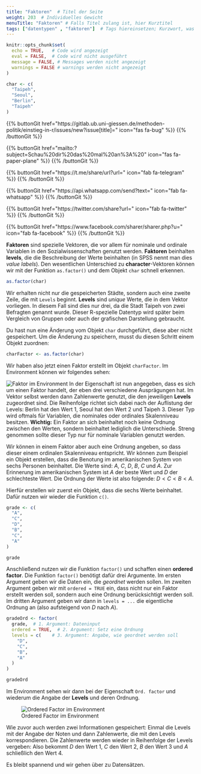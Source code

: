 ```yaml
---
title: "Faktoren"  # Titel der Seite
weight: 203  # Individuelles Gewicht 
menuTitle: "Faktoren" # Falls Titel zulang ist, hier Kurztitel
tags: ["datentypen" , "faktoren"]  # Tags hiereinsetzen; Kurzwort, was auf der Seite passsiert
---
```

```r
knitr::opts_chunk$set(
  echo = TRUE,   # Code wird angezeigt
  eval = FALSE,  # Code wird nicht ausgeführt
  message = FALSE, # Messages werden nicht angezeigt
  warnings = FALSE # warnings werden nicht angezeigt
)

char <- c(
  "Taipeh", 
  "Seoul",
  "Berlin",
  "Taipeh"
)
```

{{% buttonGit href=\"https\:\/\/gitlab.ub.uni-giessen.de\/methoden-politik\/einstieg-in-r\/issues\/new?issue[title]=\" icon=\"fas fa-bug\" %}} {{% /buttonGit %}} 

{{% buttonGit href=\"mailto\:?subject=Schau\%20dir\%20das\%20mal\%20an\%3A\%20\" icon=\"fas fa-paper-plane\" %}} {{% /buttonGit %}}

{{% buttonGit href=\"https\:\/\/t.me\/share\/url?url=\" icon=\"fab fa-telegram\" %}} {{% /buttonGit %}}

{{% buttonGit href=\"https\:\/\/api.whatsapp.com\/send?text=\" icon=\"fab fa-whatsapp\" %}} {{% /buttonGit %}}

{{% buttonGit href=\"https\:\/\/twitter.com\/share?url=\" icon=\"fab fa-twitter\" %}} {{% /buttonGit %}}

{{% buttonGit href=\"https\:\/\/www.facebook.com\/sharer\/sharer.php?u=\" icon=\"fab fa-facebook\" %}} {{% /buttonGit %}}

**Faktoren** sind spezielle Vektoren, die vor allem für nominale und ordinale Variablen in den Sozialwissenschaften genutzt werden. **Faktoren** beinhalten **levels**, die die Beschreibung der Werte beinhalten (in SPSS nennt man dies *value labels*). Den wesentlichen Unterschied zu **character**-Vektoren können wir mit der Funktion `as.factor()` und dem Objekt `char` schnell erkennen. 

```r
as.factor(char)
```

Wir erhalten nicht nur die gespeicherten Städte, sondern auch eine zweite Zeile, die mit `Levels` beginnt. **Levels** sind *unique* Werte, die in dem Vektor vorliegen. In diesem Fall sind dies nur drei, da die Stadt Taipeh von zwei Befragten genannt wurde. Dieser R-spezielle Datentyp wird später beim Vergleich von Gruppen oder auch der grafischen Darstellung gebraucht. 

Du hast nun eine Änderung vom Objekt `char` durchgeführt, diese aber nicht gespeichert. Um die Änderung zu speichern, musst du diesen Schritt einem Objekt zuordnen:
```r
charFactor <- as.factor(char)
```

Wir haben also jetzt einen Faktor erstellt im Objekt `charFactor`. Im Environment können wir folgendes sehen:
 
![Faktor im Environment](../img/faktor1.png)
In der Eigenschaft ist nun angegeben, dass es sich um einen Faktor handelt, der eben drei verschiedene Ausprägungen hat. Im Vektor selbst werden dann Zahlenwerte genutzt, die den jeweiligen **Levels** zugeordnet sind. Die Reihenfolge richtet sich dabei nach der Auflistung der Levels: Berlin hat den Wert $1$, Seoul hat den Wert $2$ und Taipeh $3$. Dieser Typ wird oftmals für Variablen, die nominales oder ordinales Skalenniveau besitzen. **Wichtig:** Ein Faktor an sich beinhaltet noch keine Ordnung zwischen den Werten, sondern beinhaltet lediglich die Unterschiede. Streng genommen sollte dieser Typ nur für nominale Variablen genutzt werden.

Wir können in einem Faktor aber auch eine Ordnung angeben, so dass dieser einem ordinalen Skalenniveau entspricht. Wir können zum Beispiel ein Objekt erstellen, dass die Benotung im amerikanischen System von sechs Personen beinhaltet. Die Werte sind: $A$, $C$, $D$, $B$, $C$ und $A$. Zur Erinnerung im amerikanischen System ist $A$ der beste Wert und $D$ der schlechteste Wert. Die Ordnung der Werte ist also folgende: $D < C < B < A$.

Hierfür erstellen wir zuerst ein Objekt, dass die sechs Werte beinhaltet. Dafür nutzen wir wieder die Funktion `c()`. 

```r
grade <- c(
  "A",
  "C",
  "D",
  "B",
  "C", 
  "A"
)

grade
```

Anschließend nutzen wir die Funktion `factor()` und schaffen einen **ordered factor**. Die Funktion `factor()` benötigt dafür drei Argumente. Im ersten Argument geben wir die Daten ein, die *geordnet* werden sollen. Im zweiten Argument geben wir mit `ordered = TRUE` ein, dass nicht nur ein Faktor erstellt werden soll, sondern auch eine Ordnung berücksichtigt werden soll. Im dritten Argument geben wir dann in `levels = ...` die eigentliche Ordnung an (also aufsteigend von $D$ nach $A$).

```r
gradeOrd <- factor(
  grade,  # 1. Argument: Dateninput
  ordered = TRUE,  # 2. Argument: Setz eine Ordnung
  levels = c(    # 3. Argument: Angabe, wie geordnet werden soll
    "D",
    "C",
    "B",
    "A"
  )
)

gradeOrd

```

Im Environment sehen wir dann bei der Eigenschaft `Ord. factor` und wiederum die Angabe der **Levels** und deren Ordnung. 

![Ordered Factor im Environment](../img/faktor2.png)

Wie zuvor auch werden zwei Informationen gespeichert: Einmal die Levels mit der Angabe der Noten und dann Zahlenwerte, die mit den Levels korrespondieren. Die Zahlenwerte werden wieder in Reihenfolge der Levels vergeben: Also bekommt $D$ den Wert $1$, $C$ den Wert $2$, $B$ den Wert $3$ und $A$ schließlich den Wert $4$.

Es bleibt spannend und wir gehen über zu Datensätzen.